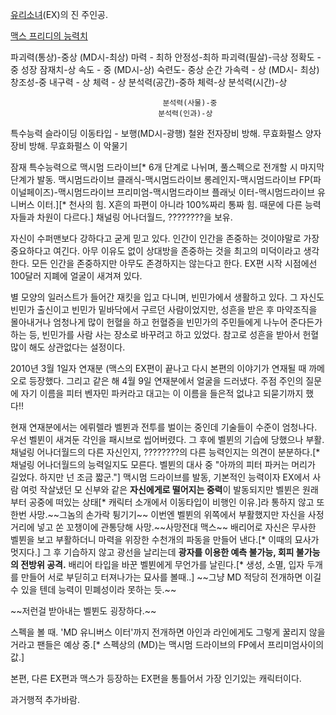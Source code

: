 [[유리소녀]](EX)의 진 주인공.

[http://www.ruliweb.com/ruliboard/img_view.htm?g=2&vnum=guild_manga2/15327_6 맥스 프리디의 능력치]

파괴력(통상)-중상 (MD시-최상)      마력 - 최하          안정성-최하
파괴력(필살)-극상                   정확도 - 중          성장 잠재치-상
속도 - 중 (MD시-상)               숙련도- 중상
순간 가속력 - 상 (MD시- 최상)      창조성-중
내구력 - 상 체력 - 상               분석력(공간)-중하
체력-상                              분석력(시간)-상
                                   분석력(사물)-중
                                  분석력(인과)-상


특수능력 슬라이딩                   이동타입 - 보행(MD시-광행)
철완                             
전자장비 방해. 무효화펄스
양자장비 방해. 무효화펄스
이 악물기 
                       
                             
잠재 특수능력으로 맥시멈 드라이브[* 6개 단계로 나뉘며, 풀스펙으로 전개할 시 마지막 단계가 발동. 맥시멈드라이브 클래식-맥시멈드라이브 롱레인지-맥시멈드라이브 FP(파이널페이즈)-맥시멈드라이브 프리미엄-맥시멈드라이브 플래닛 이터-맥시멈드라이브 유니버스 이터.][* 천사의 힘. X흔의 파편이 아니라 100%짜리 통짜 힘. 때문에 다른 능력자들과 차원이 다르다.] 채널링 어나더월드, ????????을 보유.

자신이 수퍼맨보다 강하다고 굳게 믿고 있다. 인간이 인간을 존중하는 것이야말로 가장 중요하다고 여긴다. 아무 이유도 없이 상대방을 존중하는 것을 최고의 미덕이라고 생각한다. 모든 인간을 존중하지만 아무도 존경하지는 않는다고 한다. EX편 시작 시점에선 100달러 지폐에 얼굴이 새겨져 있다. 

별 모양의 일러스트가 들어간 재킷을 입고 다니며, 빈민가에서 생활하고 있다. 그 자신도 빈민가 출신이고 빈민가 밑바닥에서 구르던 사람이었지만, 성흔을 받은 후 마약조직을 몰아내거나 엄청나게 많이 헌혈을 하고 헌혈증을 빈민가의 주민들에게 나누어 준다든가 하는 등, 빈민가를 사람 사는 장소로 바꾸려고 하고 있었다. 참고로 성흔을 받아서 헌혈 많이 해도 상관없다는 설정이다.

2010년 3월 1일자 연재분 (맥스의 EX편이 끝나고 다시 본편의 이야기가 연재될 때 까메오로 등장했다. 그리고 같은 해 4월 9일 연재분에서 얼굴을 드러냈다. 주점 주인의 질문에 자기 이름을 피터 벤자민 파커라고 대고는 이 이름을 들은적 없냐고 되묻기까지 했다!!

현재 연재분에서는 에뤼렐라 벨뷘과 전투를 벌이는 중인데 기술들이 수준이 엄청나다. 우선 벨뷘이 새겨둔 각인을 패시브로 씹어버렸다. 그 후에 벨뷘의 기습에 당했으나 부활. 채널링 어나더월드의 다른 자신인지, ????????의 다른 능력인지는 의견이 분분하다.[* 채널링 어나더월드의 능력일지도 모른다. 벨뷘의 대사 중 "아까의 피터 파커는 머리가 길었다. 하지만 넌 조금 짧군."] 맥시멈 드라이브를 발동, 기본적인 능력이자 EX에서 사람 여럿 작살냈던 모 신부와 같은 '''자신에게로 떨어지는 중력'''이 발동되지만 벨뷘은 원래부터 공중에 떠있는 상태[* 캐릭터 소개에서 이동타입이 비행인 이유.]라 통하지 않고 또 한번 사망.~~그놈의 손가락 튕기기~~ 이번엔 벨뷘의 위쪽에서 부활했지만 자신을 사정거리에 넣고 쏜 꼬챙이에 관통당해 사망.~~사망전대 맥스~~ 배리어로 자신은 무사한 벨뷘을 보고 부활하더니 마력을 위장한 수천개의 파동을 만들어 낸다.[* 이때의 묘사가 멋지다.] 그 후 기습하지 않고 광선을 날리는데 '''광자를 이용한 예측 불가능, 회피 불가능의 전방위 공격.''' 배리어 타입을 바꾼 벨뷘에게 무언가를 날린다.[* 생성, 소멸, 입자 두개를 만들어 서로 부딛히고 터져나가는 묘사를 볼때..]
~~그냥 MD 적당히 전개하면 이길 수 있을 텐데 능력이 민폐성이라 못하는 듯.~~


~~저런걸 받아내는 벨뷘도 굉장하다.~~

스펙을 볼 때. 'MD 유니버스 이터'까지 전개하면 아인과 라인에게도 그렇게 꿀리지 않을거라고 팬들은 예상 중.[* 스펙상의 (MD)는 맥시멈 드라이브의 FP에서 프리미엄사이의 값.]

본편, 다른 EX편과 맥스가 등장하는 EX편을 통틀어서 가장 인기있는 캐릭터이다.

과거행적 추가바람.
